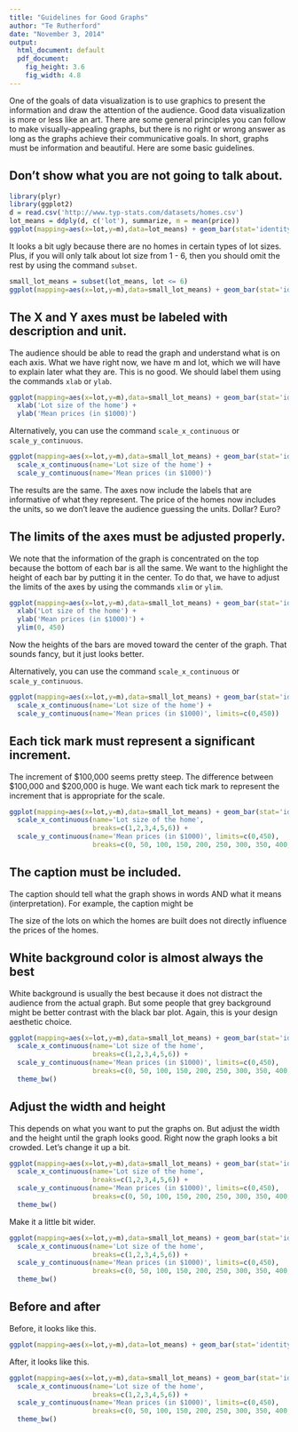 ```yaml
---
title: "Guidelines for Good Graphs"
author: "Te Rutherford"
date: "November 3, 2014"
output:
  html_document: default
  pdf_document:
    fig_height: 3.6
    fig_width: 4.8
---
```


One of the goals of data visualization is to use graphics to present the information and draw the attention of the audience.
Good data visualization is more or less like an art. 
There are some general principles you can follow to make visually-appealing graphs, but there is no right or wrong answer as long as the graphs achieve their communicative goals. 
In short, graphs must be information and beautiful. 
Here are some basic guidelines. 

## Don't show what you are not going to talk about.

```r
library(plyr)
library(ggplot2)
d = read.csv('http://www.typ-stats.com/datasets/homes.csv')
lot_means = ddply(d, c('lot'), summarize, m = mean(price))
ggplot(mapping=aes(x=lot,y=m),data=lot_means) + geom_bar(stat='identity')
```

It looks a bit ugly because there are no homes in certain types of lot sizes. 
Plus, if you will only talk about lot size from 1 - 6, then you should omit the rest by using the command `subset`.

```r
small_lot_means = subset(lot_means, lot <= 6)
ggplot(mapping=aes(x=lot,y=m),data=small_lot_means) + geom_bar(stat='identity')
```

## The X and Y axes must be labeled with description and unit.

The audience should be able to read the graph and understand what is on each axis.
What we have right now, we have m and lot, which we will have to explain later what they are.
This is no good. We should label them using the commands `xlab` or `ylab`.

```r
ggplot(mapping=aes(x=lot,y=m),data=small_lot_means) + geom_bar(stat='identity') +
  xlab('Lot size of the home') + 
  ylab('Mean prices (in $1000)')
```

Alternatively, you can use the command `scale_x_continuous` or `scale_y_continuous`. 
```r
ggplot(mapping=aes(x=lot,y=m),data=small_lot_means) + geom_bar(stat='identity') +
  scale_x_continuous(name='Lot size of the home') + 
  scale_y_continuous(name='Mean prices (in $1000)')
```

The results are the same. 
The axes now include the labels that are informative of what they represent.
The price of the homes now includes the units, so we don't leave the audience guessing the units. Dollar? Euro? 

## The limits of the axes must be adjusted properly.

We note that the information of the graph is concentrated on the top because the bottom of each bar is all the same. 
We want to the highlight the height of each bar by putting it in the center. 
To do that, we have to adjust the limits of the axes by using the commands `xlim` or `ylim`.

```r
ggplot(mapping=aes(x=lot,y=m),data=small_lot_means) + geom_bar(stat='identity') +
  xlab('Lot size of the home') + 
  ylab('Mean prices (in $1000)') +
  ylim(0, 450)
```

Now the heights of the bars are moved toward the center of the graph. 
That sounds fancy, but it just looks better. 

Alternatively, you can use the command `scale_x_continuous` or `scale_y_continuous`. 
```r
ggplot(mapping=aes(x=lot,y=m),data=small_lot_means) + geom_bar(stat='identity') +
  scale_x_continuous(name='Lot size of the home') + 
  scale_y_continuous(name='Mean prices (in $1000)', limits=c(0,450))
```

## Each tick mark must represent a significant increment. 

The increment of $100,000 seems pretty steep. 
The difference between $100,000 and $200,000 is huge.
We want each tick mark to represent the increment that is appropriate for the scale. 

```r
ggplot(mapping=aes(x=lot,y=m),data=small_lot_means) + geom_bar(stat='identity') +
  scale_x_continuous(name='Lot size of the home',
                     breaks=c(1,2,3,4,5,6)) + 
  scale_y_continuous(name='Mean prices (in $1000)', limits=c(0,450), 
                     breaks=c(0, 50, 100, 150, 200, 250, 300, 350, 400, 450))
```


## The caption must be included. 

The caption should tell what the graph shows in words AND what it means (interpretation). 
For example, the caption might be

The size of the lots on which the homes are built does not directly influence the prices of the homes. 

## White background color is almost always the best

White background is usually the best because it does not distract the audience from the actual graph.
But some people that grey background might be better contrast with the black bar plot. 
Again, this is your design aesthetic choice. 

```r
ggplot(mapping=aes(x=lot,y=m),data=small_lot_means) + geom_bar(stat='identity') +
  scale_x_continuous(name='Lot size of the home',
                     breaks=c(1,2,3,4,5,6)) + 
  scale_y_continuous(name='Mean prices (in $1000)', limits=c(0,450), 
                     breaks=c(0, 50, 100, 150, 200, 250, 300, 350, 400, 450)) +
  theme_bw()
```

## Adjust the width and height 
This depends on what you want to put the graphs on. 
But adjust the width and the height until the graph looks good. 
Right now the graph looks a bit crowded. 
Let's change it up a bit.

```r
ggplot(mapping=aes(x=lot,y=m),data=small_lot_means) + geom_bar(stat='identity') +
  scale_x_continuous(name='Lot size of the home',
                     breaks=c(1,2,3,4,5,6)) + 
  scale_y_continuous(name='Mean prices (in $1000)', limits=c(0,450), 
                     breaks=c(0, 50, 100, 150, 200, 250, 300, 350, 400, 450)) +
  theme_bw()
```


Make it a little bit wider.


```r
ggplot(mapping=aes(x=lot,y=m),data=small_lot_means) + geom_bar(stat='identity') +
  scale_x_continuous(name='Lot size of the home',
                     breaks=c(1,2,3,4,5,6)) + 
  scale_y_continuous(name='Mean prices (in $1000)', limits=c(0,450), 
                     breaks=c(0, 50, 100, 150, 200, 250, 300, 350, 400, 450)) +
  theme_bw()
```


## Before and after

Before, it looks like this.
```r
ggplot(mapping=aes(x=lot,y=m),data=lot_means) + geom_bar(stat='identity')
```

After, it looks like this. 
```r
ggplot(mapping=aes(x=lot,y=m),data=small_lot_means) + geom_bar(stat='identity') +
  scale_x_continuous(name='Lot size of the home',
                     breaks=c(1,2,3,4,5,6)) + 
  scale_y_continuous(name='Mean prices (in $1000)', limits=c(0,450), 
                     breaks=c(0, 50, 100, 150, 200, 250, 300, 350, 400, 450)) +
  theme_bw()
```

